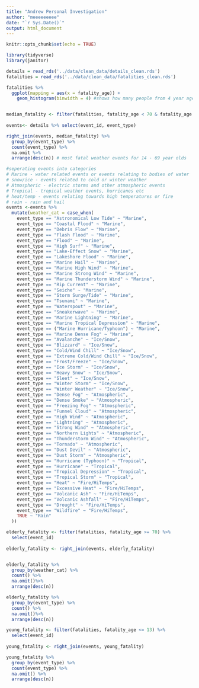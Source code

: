 ```yaml
---
title: "Andrew Personal Investigation"
author: "meeeeeeeee"
date: "`r Sys.Date()`"
output: html_document
---
```


```r
knitr::opts_chunk$set(echo = TRUE)
```

```r
library(tidyverse)
library(janitor)
```

```r
details = read_rds('../data/clean_data/details_clean.rds')
fatalities = read_rds('../data/clean_data/fatalities_clean.rds')
```

```r

fatalities %>%
  ggplot(mapping = aes(x = fatality_age)) +
    geom_histogram(binwidth = 4) #shows how many people from 4 year age groups have passed from weather events



```

```r

median_fatality <- filter(fatalities, fatality_age < 70 & fatality_age > 13)
  
events<- details %>% select(event_id, event_type)

right_join(events, median_fatality) %>%
  group_by(event_type) %>%
  count(event_type) %>%
  na.omit %>%
  arrange(desc(n)) # most fatal weather events for 14 - 69 year olds


```

```r

#seperating events into categories
# Marine - water related events or events relating to bodies of water
# snow/ice - events related to cold or winter weather
# Atmospheric - electric storms and other atmospheric events
# Tropical - tropical weather events, hurricanes etc
# heat/temp - events relating towards high temperatures or fire
# rain - rain and hail
events <-events %>% 
  mutate(weather_cat = case_when(
    event_type == "Astronomical Low Tide" ~ "Marine",
    event_type == "Coastal Flood" ~ "Marine",
    event_type == "Debris Flow" ~ "Marine",
    event_type == "Flash Flood" ~ "Marine",
    event_type == "Flood" ~ "Marine",
    event_type == "High Surf" ~ "Marine",
    event_type == "Lake-Effect Snow" ~ "Marine",
    event_type == "Lakeshore Flood" ~ "Marine",
    event_type == "Marine Hail" ~ "Marine",
    event_type == "Marine High Wind" ~ "Marine",
    event_type == "Marine Strong Wind" ~ "Marine",
    event_type == "Marine Thunderstorm Wind" ~ "Marine",
    event_type == "Rip Current" ~ "Marine",
    event_type == "Seiche" ~ "Marine",
    event_type == "Storm Surge/Tide" ~ "Marine",
    event_type == "Tsunami" ~ "Marine",
    event_type == "Waterspout" ~ "Marine",
    event_type == "Sneakerwave" ~ "Marine",
    event_type == "Marine Lightning" ~ "Marine",
    event_type == "Marine Tropical Depression" ~ "Marine",
    event_type == ("Marine Hurricane/Typhoon") ~ "Marine",
    event_type == "Marine Dense Fog" ~ "Marine",
    event_type == "Avalanche" ~ "Ice/Snow",
    event_type == "Blizzard" ~ "Ice/Snow",
    event_type == "Cold/Wind Chill" ~ "Ice/Snow",
    event_type == "Extreme Cold/Wind Chill" ~ "Ice/Snow",
    event_type == "Frost/Freeze" ~ "Ice/Snow",
    event_type == "Ice Storm" ~ "Ice/Snow",
    event_type == "Heavy Snow" ~ "Ice/Snow",
    event_type == "Sleet" ~ "Ice/Snow",
    event_type == "Winter Storm" ~ "Ice/Snow",
    event_type == "Winter Weather" ~ "Ice/Snow",
    event_type == "Dense Fog" ~ "Atmospheric",
    event_type == "Dense Smoke" ~ "Atmospheric",
    event_type == "Freezing Fog" ~ "Atmospheric",
    event_type == "Funnel Cloud" ~ "Atmospheric",
    event_type == "High Wind" ~ "Atmospheric",
    event_type == "Lightning" ~ "Atmospheric",
    event_type == "Strong Wind" ~ "Atmospheric",
    event_type == "Northern Lights" ~ "Atmospheric",
    event_type == "Thunderstorm Wind" ~ "Atmospheric",
    event_type == "Tornado" ~ "Atmospheric",
    event_type == "Dust Devil" ~ "Atmospheric",
    event_type == "Dust Storm" ~ "Atmospheric",
    event_type == "Hurricane (Typhoon)" ~ "Tropical",
    event_type == "Hurricane" ~ "Tropical",
    event_type == "Tropical Depression" ~ "Tropical",
    event_type == "Tropical Storm" ~ "Tropical",
    event_type == "Heat" ~ "Fire/HiTemps",
    event_type == "Excessive Heat" ~ "Fire/HiTemps",
    event_type == "Volcanic Ash" ~ "Fire/HiTemps",
    event_type == "Volcanic Ashfall" ~ "Fire/HiTemps",
    event_type == "Drought" ~ "Fire/HiTemps",
    event_type == "Wildfire" ~ "Fire/HiTemps",
    TRUE ~ "Rain"
  ))


```

```r

elderly_fatality <- filter(fatalities, fatality_age >= 70) %>%
  select(event_id)
  
elderly_fatality <- right_join(events, elderly_fatality)


elderly_fatality %>%
  group_by(weather_cat) %>%
  count() %>%
  na.omit()%>%
  arrange(desc(n))

elderly_fatality %>%
  group_by(event_type) %>%
  count() %>%
  na.omit()%>%
  arrange(desc(n))

```

```r

young_fatality <- filter(fatalities, fatality_age <= 13) %>%
  select(event_id)
  
young_fatality <- right_join(events, young_fatality)

young_fatality %>%
  group_by(event_type) %>%
  count(event_type) %>%
  na.omit() %>%
  arrange(desc(n))



```

